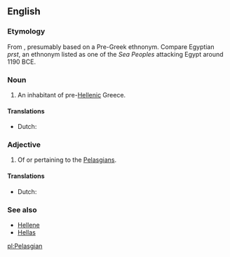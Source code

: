 ==English==
{{wikipedia}}

===Etymology===
From {{etyl|grc|en}} {{term|Πελασγός||tr=Pelasgos|lang=grc}} {{suffix||ian|lang=en}}, presumably based on a Pre-Greek ethnonym. Compare Egyptian ''prst'', an ethnonym listed as one of the ''Sea Peoples'' attacking Egypt around 1190 BCE.

===Noun===
{{en-noun}}

# An inhabitant of pre-[[Hellenic]] Greece.

====Translations====
{{trans-top|inhabitant of pre-Hellenic and proto-hellenic Greece}}
* Dutch: {{t|nl|Pelasgiër}}
{{trans-mid}}
{{trans-bottom}}

===Adjective===
{{en-adj}}

# Of or pertaining to the [[#Noun|Pelasgians]].

====Translations====
{{trans-top|pertaining to the Pelasgians}}
* Dutch: {{t|nl|Pelasgisch}}
{{trans-mid}}
{{trans-bottom}}

===See also===
* [[Hellene]]
* [[Hellas]]

[[pl:Pelasgian]]